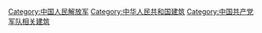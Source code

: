 [[Category:中国人民解放军|Category:中国人民解放军]]
[[Category:中华人民共和国建筑|Category:中华人民共和国建筑]]
[[Category:中国共产党军队相关建筑|Category:中国共产党军队相关建筑]]